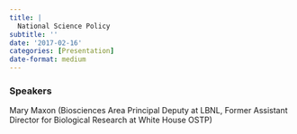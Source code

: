 ```yaml
---
title: |
  National Science Policy
subtitle: ''
date: '2017-02-16'
categories: [Presentation]
date-format: medium 
---
```


### Speakers  
Mary Maxon (Biosciences Area Principal Deputy at LBNL, Former Assistant Director for Biological Research at White House OSTP)


